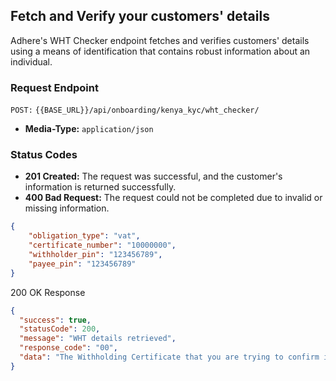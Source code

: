 ## Fetch and Verify your customers' details

Adhere's WHT Checker endpoint fetches and verifies customers' details using a means of identification that contains robust information about an individual.


### Request Endpoint
`POST:` `{{BASE_URL}}/api/onboarding/kenya_kyc/wht_checker/`

- **Media-Type:** `application/json`

### Status Codes
- **201 Created:** The request was successful, and the customer's information is returned successfully.
- **400 Bad Request:** The request could not be completed due to invalid or missing information.

```json
{
    "obligation_type": "vat",
    "certificate_number": "10000000",
    "withholder_pin": "123456789",
    "payee_pin": "123456789"
}
```
200 OK Response

```json
{
  "success": true,
  "statusCode": 200,
  "message": "WHT details retrieved",
  "response_code": "00",
  "data": "The Withholding Certificate that you are trying to confirm is VALID."
}
```